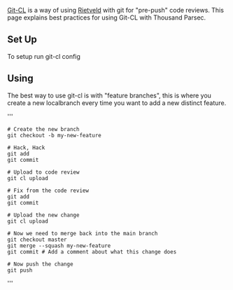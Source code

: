 [http://neugierig.org/software/git/?r=git-cl Git-CL] is a way of using [http://code.google.com/appengine/articles/rietveld.html Rietveld] with git for "pre-push" code reviews. This page explains best practices for using Git-CL with Thousand Parsec.


== Set Up ==


To setup run git-cl config



== Using == 

The best way to use git-cl is with "feature branches", this is where you create a new localbranch every time you want to add a new distinct feature.

'''
 # Create the new branch
 git checkout -b my-new-feature

 # Hack, Hack 
 git add
 git commit

 # Upload to code review
 git cl upload

 # Fix from the code review
 git add
 git commit

 # Upload the new change
 git cl upload

 # Now we need to merge back into the main branch
 git checkout master 
 git merge --squash my-new-feature
 git commit # Add a comment about what this change does

 # Now push the change
 git push
'''
